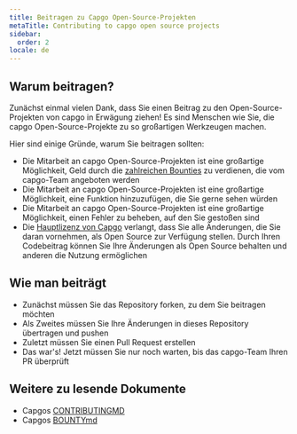 ```yaml
---
title: Beitragen zu Capgo Open-Source-Projekten
metaTitle: Contributing to capgo open source projects
sidebar:
  order: 2
locale: de
---
```


## Warum beitragen?

Zunächst einmal vielen Dank, dass Sie einen Beitrag zu den Open-Source-Projekten von capgo in Erwägung ziehen! Es sind Menschen wie Sie, die capgo Open-Source-Projekte zu so großartigen Werkzeugen machen.

Hier sind einige Gründe, warum Sie beitragen sollten:

* Die Mitarbeit an capgo Open-Source-Projekten ist eine großartige Möglichkeit, Geld durch die [zahlreichen Bounties](https://consolealgoraio/org/Capgo/) zu verdienen, die vom capgo-Team angeboten werden
* Die Mitarbeit an capgo Open-Source-Projekten ist eine großartige Möglichkeit, eine Funktion hinzuzufügen, die Sie gerne sehen würden
* Die Mitarbeit an capgo Open-Source-Projekten ist eine großartige Möglichkeit, einen Fehler zu beheben, auf den Sie gestoßen sind
* Die [Hauptlizenz von Capgo](https://githubcom/Cap-go/capgo/blob/main/LICENSE/) verlangt, dass Sie alle Änderungen, die Sie daran vornehmen, als Open Source zur Verfügung stellen. Durch Ihren Codebeitrag können Sie Ihre Änderungen als Open Source behalten und anderen die Nutzung ermöglichen

## Wie man beiträgt

* Zunächst müssen Sie das Repository forken, zu dem Sie beitragen möchten
* Als Zweites müssen Sie Ihre Änderungen in dieses Repository übertragen und pushen
* Zuletzt müssen Sie einen Pull Request erstellen
* Das war's! Jetzt müssen Sie nur noch warten, bis das capgo-Team Ihren PR überprüft

## Weitere zu lesende Dokumente

* Capgos [CONTRIBUTINGMD](https://githubcom/Cap-go/capgo/blob/main/CONTRIBUTINGmd/)
* Capgos [BOUNTYmd](https://githubcom/Cap-go/capgo/blob/main/BOUNTYmd/)